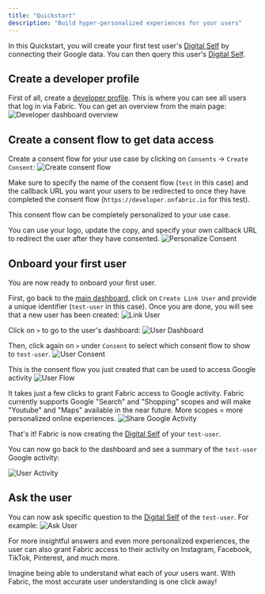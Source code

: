 ```yaml
---
title: "Quickstart"
description: "Build hyper-personalized experiences for your users"
---
```


In this Quickstart, you will create your first test user's [Digital Self](/docs/core-concepts#digital-self) by connecting their Google data. You can then query this user's [Digital Self](/docs/core-concepts#digital-self).

## Create a developer profile

First of all, create a [developer profile](https://developer.onfabric.io). This is where you can see all users that log in via Fabric. You can get an overview from the main page:
![Developer dashboard overview](/images/quickstart/dev_dashboard.png "Developer dashboard overview")

## Create a consent flow to get data access

Create a consent flow for your use case by clicking on `Consents` -> `Create Consent`:
![Create consent flow](/images/quickstart/consent_flow.png "Create consent flow")

Make sure to specify the name of the consent flow (`test` in this case) and the callback URL you want your users to be redirected to once they have completed the consent flow (`https://developer.onfabric.io` for this test).

This consent flow can be completely personalized to your use case. 

You can use your logo, update the copy, and specify your own callback URL to redirect the user after they have consented.
![Personalize Consent](/images/quickstart/consent_personalization.png "Personalize Consent")

## Onboard your first user

You are now ready to onboard your first user. 

First, go back to the [main dashboard](https://developer.onfabric.io), click on `Create Link User` and provide a unique identifier (`test-user` in this case). Once you are done, you will see that a new user has been created:
![Link User](/images/quickstart/link_user.png "Link User")

Click on `>` to go to the user's dashboard:
![User Dashboard](/images/quickstart/user_dashboard.png "User Dashboard")

Then, click again on `>` under `Consent` to select which consent flow to show to `test-user`.
![User Consent](/images/quickstart/user_consent.png "User Consent")

This is the consent flow you just created that can be used to access Google activity 
![User Flow](/images/quickstart/user_flow.png "User Flow")

It takes just a few clicks to grant Fabric access to Google activity. Fabric currently supports Google "Search" and "Shopping" scopes and will make "Youtube" and "Maps" available in the near future. More scopes = more personalized online experiences.
![Share Google Activity](/images/quickstart/share_google_activity.png "Share Google Activity")

That's it! Fabric is now creating the [Digital Self](/docs/core-concepts#digital-self) of your `test-user`.

You can now go back to the dashboard and see a summary of the `test-user` Google activity:

![User Activity](/images/quickstart/user_activity.png "User Activity")

## Ask the user

You can now ask specific question to the [Digital Self](/docs/core-concepts#digital-self) of the `test-user`. For example:
![Ask User](/images/quickstart/ask_user.png "Ask User")

For more insightful answers and even more personalized experiences, the user can also grant Fabric access to their activity on Instagram, Facebook, TikTok, Pinterest, and much more.

Imagine being able to understand what each of your users want. With Fabric, the most accurate user understanding is one click away!
